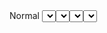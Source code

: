 
<Meta title="Select" component={Select} />

<Story name="Select">
  <Box css={{ display: "flex", gap: "20px", alignItems: 'flex-end' }}>
    <Box css={{ width: "300px" }}>
      <span>Normal</span>
      <Select
        options={[
          { value: "red", label: "Red" },
          { value: "blue", label: "Blue" },
          { value: "black", label: "Black" }
        ]}
        placeholder="Select..."
      />
    </Box>
    <Box css={{ width: "300px" }}>
      <span>Normal isMulti</span>
      <Select
        options={[
          { value: "red", label: "Red" },
          { value: "blue", label: "Blue" },
          { value: "black", label: "Black" }
        ]}
        isMulti
        placeholder="Select..."
      />
    </Box>
    <Box css={{ width: "300px" }}>
      <span>Mobile</span>
      <Select
        options={[
          { value: "red", label: "Red" },
          { value: "blue", label: "Blue" },
          { value: "black", label: "Black" }
        ]}
        placeholder="Select..."
        mobile
      />
    </Box>
    <Box css={{ width: "300px" }}>
      <span>Mobile isMulti</span>
      <Select
        options={[
          { value: "red", label: "Red" },
          { value: "blue", label: "Blue" },
          { value: "black", label: "Black" }
        ]}
        placeholder="Select..."
        mobile
        isMulti
      />
    </Box>
  </Box>
</Story>
